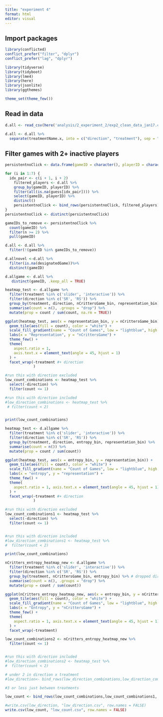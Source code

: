```yaml
---
title: "experiment 4"
format: html
editor: visual
---
```


## Import packages

```r
library(conflicted)  
conflict_prefer("filter", "dplyr")
conflict_prefer("lag", "dplyr")

library(tidyverse)
library(tidyboot)
library(lme4)
library(here)
library(jsonlite)
library(ggthemes)

theme_set(theme_few())
```

## Read in data

```r

d.all <- read_csv(here('analysis/2_experiment_2/exp2_clean_data_jan17.csv'))

d.all <- d.all %>%
  separate(treatmentName.x, into = c("direction", "treatment"), sep = "_")
```

## Filter games with 2+ inactive players

```r
persistentnoClick <- data.frame(gameID = character(), playerID = character(), stringsAsFactors = FALSE)

for (i in 1:7) {
  idx_pair <- c(i + 1, i + 2)
    filtered_players <- d.all %>%
    group_by(gameID, playerID) %>%
    filter(all(is.na(guess[idx_pair]))) %>%
    select(gameID, playerID) %>%
    distinct()
    persistentnoClick <- bind_rows(persistentnoClick, filtered_players)
}
persistentnoClick <- distinct(persistentnoClick)

gameIDs_to_remove <- persistentnoClick %>%
  count(gameID) %>%
  filter(n >= 2) %>%
  pull(gameID)

d.all <- d.all %>%
  filter(!(gameID %in% gameIDs_to_remove)) 

d.allnovel <-d.all %>%
  filter(is.na(designatedGame))%>%
  distinct(gameID)

d.allgame <- d.all %>%
   distinct(gameID, .keep_all = TRUE)
```

```r
heatmap_test <- d.allgame %>%
  filter(treatment %in% c('slider', 'interactive')) %>%
  filter(direction %in% c('SR', 'RS')) %>%
  group_by(treatment, direction, nCrittersGame_bin, representation_bin) %>%
  summarise(count = n(), .groups = "drop") %>%
  mutate(prop = count / sum(count, na.rm = TRUE))

ggplot(heatmap_test, aes(x = representation_bin, y = nCrittersGame_bin)) +
  geom_tile(aes(fill = count), color = "white") +
  scale_fill_gradient(name = "Count of Games", low = "lightblue", high = "darkblue") +
  labs(x = "Representation", y = "nCrittersGame") +
  theme_few() +
  theme(
    aspect.ratio = 1,
    axis.text.x = element_text(angle = 45, hjust = 1)
  ) +
  facet_wrap(~treatment #+ direction
             )

#run this with direction excluded
low_count_combinations <- heatmap_test %>%
  select(-direction) %>%
  filter(count <= 1)

#run this with direction included
#low_direction_combinations <- heatmap_test %>%
 # filter(count < 2)


print(low_count_combinations)

```

```r
heatmap_test <- d.allgame %>%
  filter(treatment %in% c('slider', 'interactive')) %>%
  filter(direction %in% c('SR', 'RS')) %>%
  group_by(treatment, direction, entropy_bin, representation_bin) %>%
  summarise(count = n()) %>%
  mutate(prop = count / sum(count))

ggplot(heatmap_test, aes(x = entropy_bin, y = representation_bin)) +
  geom_tile(aes(fill = count), color = "white") +
  scale_fill_gradient(name = "Count of Games", low = "lightblue", high = "darkblue") +
  labs(x = "entropy", y = "representation") +
  theme_few() +
  theme(
    aspect.ratio = 1, axis.text.x = element_text(angle = 45, hjust = 1)
  ) +
  facet_wrap(~treatment #+ direction
             )

#run this with direction excluded
low_count_combinations1 <- heatmap_test %>%
  select(-direction) %>%
  filter(count <= 1)


#run this with direction included
#low_direction_combinations1 <- heatmap_test %>%
#  filter(count < 2)

print(low_count_combinations)
```

```r
nCritters_entropy_heatmap_new <- d.allgame %>%
  filter(treatment %in% c('slider', 'interactive')) %>%
  filter(direction %in% c('SR', 'RS')) %>%
  group_by(treatment, nCrittersGame_bin, entropy_bin) %>% # dropped direction here
  summarise(count = n(), .groups = "drop") %>%
  mutate(prop = count / sum(count))

ggplot(nCritters_entropy_heatmap_new, aes(x = entropy_bin, y = nCrittersGame_bin)) +
  geom_tile(aes(fill = count), color = "white") +
  scale_fill_gradient(name = "Count of Games", low = "lightblue", high = "darkblue") +
  labs(x = "Entropy", y = "nCrittersGame") +
  theme_few() +
  theme(
    aspect.ratio = 1, axis.text.x = element_text(angle = 45, hjust = 1)
  ) +
  facet_wrap(~treatment)

low_count_combinations2 <- nCritters_entropy_heatmap_new %>%
  filter(count <= 1)


#run this with direction included
#low_direction_combinations2 <- heatmap_test %>%
#  filter(count < 2)
```

```r
# under 2 in direction x treatment
#low_direction<- bind_rows(low_direction_combinations,low_direction_combinations1, low_direction_combinations2)

#3 or less just between treatments

low_count <- bind_rows(low_count_combinations,low_count_combinations1, low_count_combinations2)
```

```r
#write.csv(low_direction, "low_direction.csv", row.names = FALSE)
write.csv(low_count, "low_count.csv", row.names = FALSE)
```

